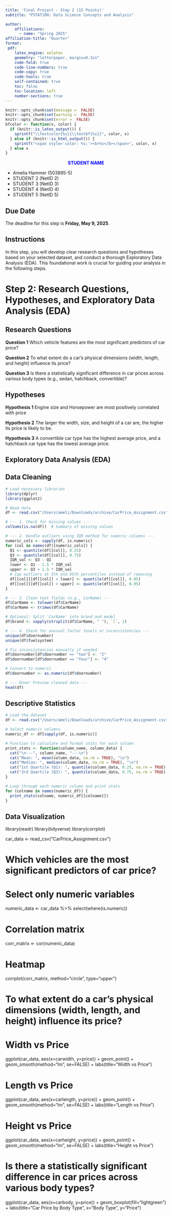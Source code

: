 ```yaml
---
title: 'Final Project - Step 2 (15 Points)'
subtitle: "PSTAT100: Data Science Concepts and Analysis" 

author:
    affiliations:
      - name: "Spring 2025"
affiliation-title: "Quarter"
format: 
 pdf: 
    latex_engine: xelatex
    geometry: "letterpaper, margin=0.3in"
    code-fold: true
    code-line-numbers: true
    code-copy: true
    code-tools: true
    self-contained: true
    toc: false
    toc-location: left
    number-sections: true
---
```

```r
knitr::opts_chunk$set(message =  FALSE)
knitr::opts_chunk$set(warning =  FALSE)
knitr::opts_chunk$set(error =  FALSE)
bfcolor <- function(x, color) {
  if (knitr::is_latex_output()) {
    sprintf("\\textcolor{%s}{\\textbf{%s}}", color, x)
  } else if (knitr::is_html_output()) {
    sprintf("<span style='color: %s;'><b>%s</b></span>", color, x)
  } else x
}
```



:::callout
<div style="text-align: center">
<span style="color: blue;"> **STUDENT NAME **</span> 
</div>
- Amelia Hammer    (503895-5)
- STUDENT 2    (NetID 2)
- STUDENT 3    (NetID 3)
- STUDENT 4    (NetID 4)
- STUDENT 5    (NetID 5)
:::


::: {.callout-caution}
## Due Date
The deadline for this step is **Friday, May 9, 2025**.
:::


:::{.callout-tip}
# Instructions
In this step, you will develop clear research questions and hypotheses based on your selected dataset, and conduct a thorough Exploratory Data Analysis (EDA). This foundational work is crucial for guiding your analysis in the following steps.

:::

# Step 2: Research Questions, Hypotheses, and Exploratory Data Analysis (EDA)


## Research Questions

**Question 1**
Which vehicle features are the most significant predictors of car price?

**Question 2**
To what extent do a car’s physical dimensions (width, length, and height) influence its price?

**Question 3**
Is there a statistically significant difference in car prices across various body types (e.g., sedan, hatchback, convertible)?

## Hypotheses

**Hypothesis 1**
Engine size and Horsepower are most positively correlated with price 

**Hypothesis 2**
The larger the width, size, and height of a car are, the higher its price is likely to be. 

**Hypothesis 3**
A convertible car type has the highest average price, and a hatchback car type has the lowest average price. 


## Exploratory Data Analysis (EDA)

## Data Cleaning
```r
# Load necessary libraries
library(dplyr)
library(ggplot2)

# Read data
df <- read.csv("/Users/ameli/Downloads/archive/CarPrice_Assignment.csv", stringsAsFactors = FALSE)

# --- 1. Check for missing values ---
colSums(is.na(df))  # Summary of missing values

# --- 2. Handle outliers using IQR method for numeric columns ---
numeric_cols <- sapply(df, is.numeric)
for (col in names(df)[numeric_cols]) {
  Q1 <- quantile(df[[col]], 0.25)
  Q3 <- quantile(df[[col]], 0.75)
  IQR_val <- Q3 - Q1
  lower <- Q1 - 1.5 * IQR_val
  upper <- Q3 + 1.5 * IQR_val
  # Cap outliers at 5th and 95th percentiles instead of removing
  df[[col]][df[[col]] < lower] <- quantile(df[[col]], 0.05)
  df[[col]][df[[col]] > upper] <- quantile(df[[col]], 0.95)
}

# --- 3. Clean text fields (e.g., CarName) ---
df$CarName <- tolower(df$CarName)
df$CarName <- trimws(df$CarName)

# Optional: Split 'CarName' into brand and model
df$brand <- sapply(strsplit(df$CarName, " "), `[`, 1)

# --- 4. Check for unusual factor levels or inconsistencies ---
unique(df$doornumber)
unique(df$fuelsystem)

# Fix inconsistencies manually if needed
df$doornumber[df$doornumber == "two"] <- "2"
df$doornumber[df$doornumber == "four"] <- "4"

# Convert to numeric
df$doornumber <- as.numeric(df$doornumber)

# --- Done! Preview cleaned data ---
head(df)

```


## Descriptive Statistics
```r
# Load the dataset
df <- read.csv("/Users/ameli/Downloads/archive/CarPrice_Assignment.csv", stringsAsFactors = FALSE)

# Select numeric columns
numeric_df <- df[sapply(df, is.numeric)]

# Function to calculate and format stats for each column
print_stats <- function(column_name, column_data) {
  cat("\n---", column_name, "---\n")
  cat("Mean: ", mean(column_data, na.rm = TRUE), "\n")
  cat("Median: ", median(column_data, na.rm = TRUE), "\n")
  cat("1st Quartile (Q1): ", quantile(column_data, 0.25, na.rm = TRUE), "\n")
  cat("3rd Quartile (Q3): ", quantile(column_data, 0.75, na.rm = TRUE), "\n")
}

# Loop through each numeric column and print stats
for (colname in names(numeric_df)) {
  print_stats(colname, numeric_df[[colname]])
}

```


## Data Visualization

library(readr)
library(tidyverse)
library(corrplot)


car_data <- read_csv("CarPrice_Assignment.csv")

# Which vehicles are the most significant predictors of car price?
# Select only numeric variables
numeric_data <- car_data %>% select(where(is.numeric))

# Correlation matrix
corr_matrix <- cor(numeric_data)

# Heatmap
corrplot(corr_matrix, method="circle", type="upper")

# To what extent do a car's physical dimensions (width, length, and height) influence its price?
# Width vs Price
ggplot(car_data, aes(x=carwidth, y=price)) +
  geom_point() +
  geom_smooth(method="lm", se=FALSE) +
  labs(title="Width vs Price")

# Length vs Price
ggplot(car_data, aes(x=carlength, y=price)) +
  geom_point() +
  geom_smooth(method="lm", se=FALSE) +
  labs(title="Length vs Price")

# Height vs Price
ggplot(car_data, aes(x=carheight, y=price)) +
  geom_point() +
  geom_smooth(method="lm", se=FALSE) +
  labs(title="Height vs Price")

# Is there a statistically significant difference in car prices across various body types?
ggplot(car_data, aes(x=carbody, y=price)) +
  geom_boxplot(fill="lightgreen") +
  labs(title="Car Price by Body Type", x="Body Type", y="Price")

